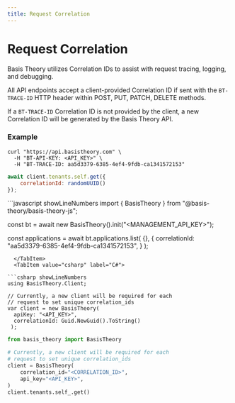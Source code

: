```yaml
---
title: Request Correlation
---
```



# Request Correlation

Basis Theory utilizes Correlation IDs to assist with request tracing, logging, and debugging.

All API endpoints accept a client-provided Correlation ID if sent with the `BT-TRACE-ID` HTTP header within POST, PUT, PATCH, DELETE methods.

If a `BT-TRACE-ID` Correlation ID is not provided by the client, a new Correlation ID will be generated by the Basis Theory API.

### Example

<Tabs className="bt-tabs" groupId="languages">
  <TabItem value="shell" label="cURL">

```shell showLineNumbers
curl "https://api.basistheory.com" \
  -H "BT-API-KEY: <API_KEY>" \
  -H "BT-TRACE-ID: aa5d3379-6385-4ef4-9fdb-ca1341572153"
```

  </TabItem>
  <TabItem value="node" label="Node">

```javascript showLineNumbers
await client.tenants.self.get({
    correlationId: randomUUID()
});
```

  </TabItem>
  <TabItem value="javascript" label="JavaScript (legacy)">
```javascript showLineNumbers
import { BasisTheory } from "@basis-theory/basis-theory-js";

const bt = await new BasisTheory().init("<MANAGEMENT_API_KEY>");

const applications = await bt.applications.list(
  {},
  {
    correlationId: "aa5d3379-6385-4ef4-9fdb-ca1341572153",
  }
);
```
  </TabItem>
  <TabItem value="csharp" label="C#">

```csharp showLineNumbers
using BasisTheory.Client;

// Currently, a new client will be required for each
// request to set unique correlation_ids
var client = new BasisTheory(
  apiKey: "<API_KEY>",
  correlationId: Guid.NewGuid().ToString()
 );
```

  </TabItem>
  <TabItem value="python" label="Python">

```python showLineNumbers
from basis_theory import BasisTheory

# Currently, a new client will be required for each
# request to set unique correlation_ids
client = BasisTheory(
    correlation_id="<CORRELATION_ID>",
    api_key="<API_KEY>",
)
client.tenants.self_.get()
```

  </TabItem>
  <TabItem value="go" label="Go">

```go showLineNumbers

```

  </TabItem>
</Tabs>
